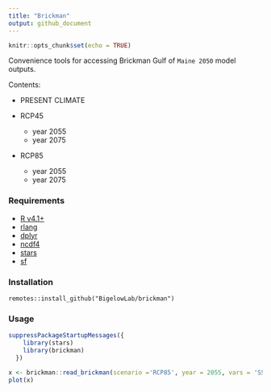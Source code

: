 ```yaml
---
title: "Brickman"
output: github_document
---
```


```r
knitr::opts_chunk$set(echo = TRUE)
```

Convenience tools for accessing Brickman Gulf of `Maine 2050` model outputs.

Contents:

 + PRESENT CLIMATE
 
 + RCP45
   - year 2055
   - year 2075
   
 + RCP85
   - year 2055
   - year 2075
   
   
### Requirements

 + [R v4.1+](https://R-project.org)
 + [rlang](https://CRAN.R-project.org/package=rlang)
 + [dplyr](https://CRAN.R-project.org/package=dplyr)
 + [ncdf4](https://CRAN.R-project.org/package=ncdf4)
 + [stars](https://CRAN.R-project.org/package=stars)
 + [sf](https://CRAN.R-project.org/package=sf)

### Installation

```
remotes::install_github("BigelowLab/brickman")
```

### Usage

```r
suppressPackageStartupMessages({
    library(stars)
    library(brickman)
  })

x <- brickman::read_brickman(scenario ='RCP85', year = 2055, vars = 'SST', interval = "mon")
plot(x)
```
